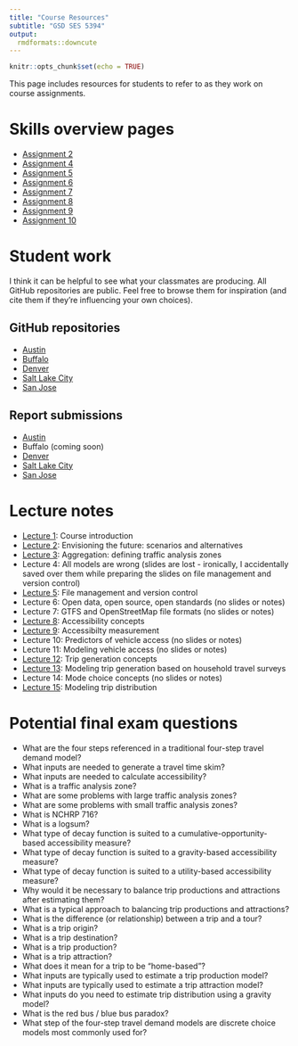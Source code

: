 ```yaml
---
title: "Course Resources"
subtitle: "GSD SES 5394"
output: 
  rmdformats::downcute
---
```


```r
knitr::opts_chunk$set(echo = TRUE)
```

This page includes resources for students to refer to as they work on course assignments.

# Skills overview pages

* [Assignment 2](https://gsd-ses-5394-s2022.github.io/Richmond/a2_skills.html){target="_blank"}
* [Assignment 4](https://gsd-ses-5394-s2022.github.io/Richmond/a4_skills.html){target="_blank"}
* [Assignment 5](https://gsd-ses-5394-s2022.github.io/Richmond/a5_skills.html){target="_blank"}
* [Assignment 6](https://gsd-ses-5394-s2022.github.io/Richmond/a6_skills.html){target="_blank"}
* [Assignment 7](https://gsd-ses-5394-s2022.github.io/Richmond/a7_skills.html){target="_blank"}
* [Assignment 8](https://gsd-ses-5394-s2022.github.io/Richmond/a8_skills.html){target="_blank"}
* [Assignment 9](https://gsd-ses-5394-s2022.github.io/Richmond/a9_skills.html){target="_blank"}
* [Assignment 10](https://gsd-ses-5394-s2022.github.io/Richmond/a10_skills.html){target="_blank"}

# Student work

I think it can be helpful to see what your classmates are producing. All GitHub repositories are public. Feel free to browse them for inspiration (and cite them if they're influencing your own choices).

## GitHub repositories

* [Austin](https://github.com/GSD-SES-5394-S2022/Austin){target="_blank"}
* [Buffalo](https://github.com/GSD-SES-5394-S2022/Buffalo){target="_blank"}
* [Denver](https://github.com/GSD-SES-5394-S2022/Denver){target="_blank"}
* [Salt Lake City](https://github.com/GSD-SES-5394-S2022/Salt-Lake){target="_blank"}
* [San Jose](https://github.com/GSD-SES-5394-S2022/San-Jose){target="_blank"}

## Report submissions

* [Austin](https://gsd-ses-5394-s2022.github.io/resources/student-reports/Austin.pdf){target="_blank"}
* Buffalo (coming soon)
* [Denver](https://gsd-ses-5394-s2022.github.io/resources/student-reports/Denver.pdf){target="_blank"}
* [Salt Lake City](https://gsd-ses-5394-s2022.github.io/resources/student-reports/Salt-Lake.pdf){target="_blank"}
* [San Jose](https://gsd-ses-5394-s2022.github.io/resources/student-reports/San-Jose.pdf){target="_blank"}

# Lecture notes

* [Lecture 1](https://gsd-ses-5394-s2022.github.io/resources/lecture-notes/Lecture1.pdf){target="_blank"}: Course introduction
* [Lecture 2](https://gsd-ses-5394-s2022.github.io/resources/lecture-notes/Lecture2.pdf){target="_blank"}: Envisioning the future: scenarios and alternatives
* [Lecture 3](https://gsd-ses-5394-s2022.github.io/resources/lecture-notes/Lecture3.pdf){target="_blank"}: Aggregation: defining traffic analysis zones
* Lecture 4: All models are wrong (slides are lost - ironically, I accidentally saved over them while preparing the slides on file management and version control)
* [Lecture 5](https://gsd-ses-5394-s2022.github.io/resources/lecture-notes/Lecture5.pdf){target="_blank"}: File management and version control
* Lecture 6: Open data, open source, open standards (no slides or notes)
* Lecture 7: GTFS and OpenStreetMap file formats (no slides or notes)
* [Lecture 8](https://gsd-ses-5394.github.io/accessibilty/){target="_blank"}: Accessibility concepts
* [Lecture 9](https://urban-stack.shinyapps.io/access-decay/){target="_blank"}: Accessibilty measurement
* Lecture 10: Predictors of vehicle access (no slides or notes)
* Lecture 11: Modeling vehicle access (no slides or notes)
* [Lecture 12](https://gsd-ses-5394-s2022.github.io/resources/lecture-notes/Lecture12.pdf){target="_blank"}: Trip generation concepts 
* [Lecture 13](https://gsd-ses-5394-s2022.github.io/resources/lecture-notes/Lecture13.pdf){target="_blank"}: Modeling trip generation based on household travel surveys
* Lecture 14: Mode choice concepts (no slides or notes)
* [Lecture 15](https://gsd-ses-5394-s2022.github.io/resources/lecture-notes/Lecture15.xlsx){target="_blank"}: Modeling trip distribution

# Potential final exam questions

* What are the four steps referenced in a traditional four-step travel demand model?
* What inputs are needed to generate a travel time skim?
* What inputs are needed to calculate accessibility?
* What is a traffic analysis zone?
* What are some problems with large traffic analysis zones?
* What are some problems with small traffic analysis zones?
* What is NCHRP 716?
* What is a logsum?
* What type of decay function is suited to a cumulative-opportunity-based accessibility measure?
* What type of decay function is suited to a gravity-based accessibility measure?
* What type of decay function is suited to a utility-based accessibility measure?
* Why would it be necessary to balance trip productions and attractions after estimating them?
* What is a typical approach to balancing trip productions and attractions?
* What is the difference (or relationship) between a trip and a tour?
* What is a trip origin?
* What is a trip destination?
* What is a trip production?
* What is a trip attraction?
* What does it mean for a trip to be "home-based"?
* What inputs are typically used to estimate a trip production model?
* What inputs are typically used to estimate a trip attraction model?
* What inputs do you need to estimate trip distribution using a gravity model?
* What is the red bus / blue bus paradox?
* What step of the four-step travel demand models are discrete choice models most commonly used for?


